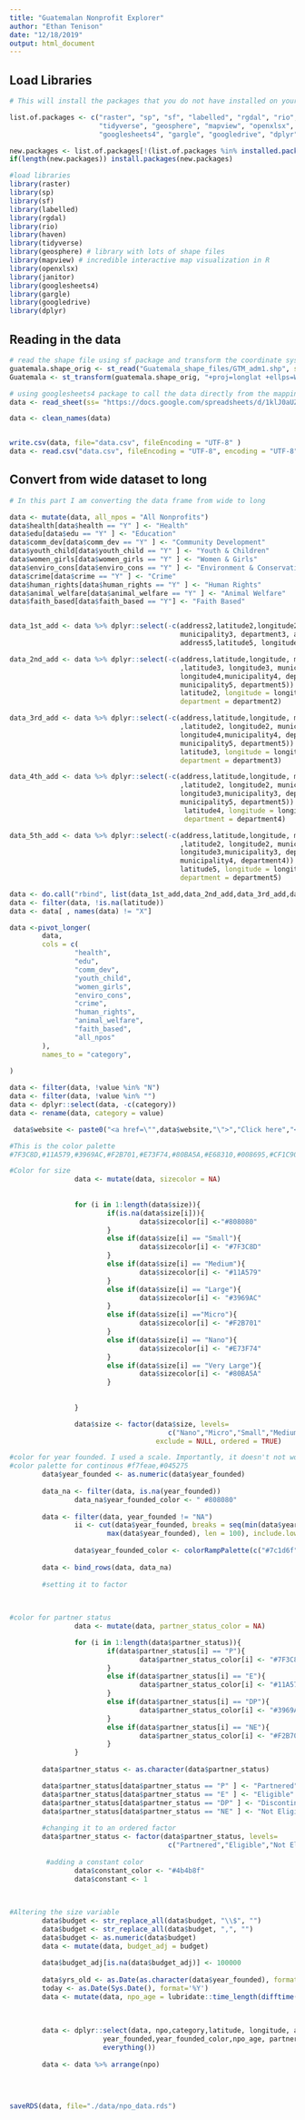 ```yaml
---
title: "Guatemalan Nonprofit Explorer"
author: "Ethan Tenison"
date: "12/18/2019"
output: html_document
---
```


## Load Libraries 


```r
# This will install the packages that you do not have installed on your computer. If you add new ones, you #need to add them to the list.of.packages list. 

list.of.packages <- c("raster", "sp", "sf", "labelled", "rgdal", "rio", "haven", 
                      "tidyverse", "geosphere", "mapview", "openxlsx", "janitor", 
                      "googlesheets4", "gargle", "googledrive", "dplyr")

new.packages <- list.of.packages[!(list.of.packages %in% installed.packages()[,"Package"])]
if(length(new.packages)) install.packages(new.packages)

#load libraries 
library(raster)
library(sp)
library(sf)
library(labelled)
library(rgdal)
library(rio)
library(haven)
library(tidyverse)
library(geosphere) # library with lots of shape files
library(mapview) # incredible interactive map visualization in R
library(openxlsx)
library(janitor)
library(googlesheets4)
library(gargle)
library(googledrive)
library(dplyr)

```

## Reading in the data 


```r
# read the shape file using sf package and transform the coordinate system 
guatemala.shape_orig <- st_read("Guatemala_shape_files/GTM_adm1.shp", stringsAsFactors=FALSE)
Guatemala <- st_transform(guatemala.shape_orig, "+proj=longlat +ellps=WGS84 +datum=WGS84")

# using googlesheets4 package to call the data directly from the mapping dataset 
data <- read_sheet(ss= "https://docs.google.com/spreadsheets/d/1klJ0aUZF1HX8qwR8EjsOhWUB9EJH6PYYdzPl2fQUvuM/edit?usp=sharing", sheet = "Sheet1", col_names = TRUE, guess_max = 5) # Here I had to set guess_max = 5 because it was reading in the longitude column as a list

data <- clean_names(data)


write.csv(data, file="data.csv", fileEncoding = "UTF-8" )
data <- read.csv("data.csv", fileEncoding = "UTF-8", encoding = "UTF-8", stringsAsFactors = FALSE)

```

## Convert from wide dataset to long  

```r
# In this part I am converting the data frame from wide to long 

data <- mutate(data, all_npos = "All Nonprofits")
data$health[data$health == "Y" ] <- "Health"
data$edu[data$edu == "Y" ] <- "Education"
data$comm_dev[data$comm_dev == "Y" ] <- "Community Development"
data$youth_child[data$youth_child == "Y" ] <- "Youth & Children"
data$women_girls[data$women_girls == "Y" ] <- "Women & Girls"
data$enviro_cons[data$enviro_cons == "Y" ] <- "Environment & Conservation"
data$crime[data$crime == "Y" ] <- "Crime"
data$human_rights[data$human_rights == "Y" ] <- "Human Rights"
data$animal_welfare[data$animal_welfare == "Y" ] <- "Animal Welfare"
data$faith_based[data$faith_based == "Y"] <- "Faith Based"


data_1st_add <- data %>% dplyr::select(-c(address2,latitude2,longitude2,municipality2, department2, address3,latitude3, longitude3,
                                          municipality3, department3, address4,latitude4,longitude4,municipality4, department4,
                                          address5,latitude5, longitude5,municipality5, department5))

data_2nd_add <- data %>% dplyr::select(-c(address,latitude,longitude, municipality, department, address3                                
                                          ,latitude3, longitude3, municipality3, department3, address4,latitude4,                            
                                          longitude4,municipality4, department4, address5,latitude5, longitude5,                             
                                          municipality5, department5))  %>% rename(address = address2, latitude =                            
                                          latitude2, longitude = longitude2, municipality = municipality2,
                                          department = department2) 

data_3rd_add <- data %>% dplyr::select(-c(address,latitude,longitude, municipality, department, address2                                 
                                          ,latitude2, longitude2, municipality2, department2, address4,latitude4,                          
                                          longitude4,municipality4, department4, address5,latitude5, longitude5,                             
                                          municipality5, department5))  %>% rename(address = address3, latitude =                            
                                          latitude3, longitude = longitude3, municipality = municipality3,                              
                                          department = department3) 

data_4th_add <- data %>% dplyr::select(-c(address,latitude,longitude, municipality, department, address2                                
                                          ,latitude2, longitude2, municipality2, department2, address3,latitude3,                       
                                          longitude3,municipality3, department3, address5,latitude5, longitude5,                
                                          municipality5, department5))  %>% rename(address = address4, latitude =               
                                           latitude4, longitude = longitude4, municipality = municipality4,                             
                                           department = department4) 

data_5th_add <- data %>% dplyr::select(-c(address,latitude,longitude, municipality, department, address2                        
                                          ,latitude2, longitude2, municipality2, department2, address3,latitude3,                       
                                          longitude3,municipality3, department3, address4,latitude4, longitude4,                        
                                          municipality4, department4))  %>% rename(address = address5, latitude =                       
                                          latitude5, longitude = longitude5, municipality = municipality5,                                  
                                          department = department5) 

data <- do.call("rbind", list(data_1st_add,data_2nd_add,data_3rd_add,data_4th_add, data_5th_add))
data <- filter(data, !is.na(latitude))
data <- data[ , names(data) != "X"]

data <-pivot_longer(
        data,
        cols = c(
                "health",
                "edu",
                "comm_dev",
                "youth_child",
                "women_girls",
                "enviro_cons",
                "crime",
                "human_rights",
                "animal_welfare",
                "faith_based",
                "all_npos"
        ),
        names_to = "category",
        
)

data <- filter(data, !value %in% "N")
data <- filter(data, !value %in% "")
data <- dplyr::select(data, -c(category))
data <- rename(data, category = value)

```

```r
 data$website <- paste0("<a href=\"",data$website,"\">","Click here","</a>")

```

```r

#This is the color palette 
#7F3C8D,#11A579,#3969AC,#F2B701,#E73F74,#80BA5A,#E68310,#008695,#CF1C90,#f97b72,#4b4b8f,#A5AA99

#Color for size 
                data <- mutate(data, sizecolor = NA)
                
                
                for (i in 1:length(data$size)){
                        if(is.na(data$size[i])){
                                data$sizecolor[i] <-"#808080"
                        }
                        else if(data$size[i] == "Small"){        
                                data$sizecolor[i] <- "#7F3C8D"               
                        }
                        else if(data$size[i] == "Medium"){        
                                data$sizecolor[i] <- "#11A579"              
                        }
                        else if(data$size[i] == "Large"){        
                                data$sizecolor[i] <- "#3969AC"              
                        }
                        else if(data$size[i] =="Micro"){        
                                data$sizecolor[i] <- "#F2B701"              
                        }
                        else if(data$size[i] == "Nano"){        
                                data$sizecolor[i] <- "#E73F74"  
                        }
                        else if(data$size[i] == "Very Large"){        
                                data$sizecolor[i] <- "#80BA5A"              
                        }
                     
                        
                }

                data$size <- factor(data$size, levels=
                                       c("Nano","Micro","Small","Medium","Large"),
                                    exclude = NULL, ordered = TRUE)

```

```r

#color for year founded. I used a scale. Importantly, it doesn't not work if there is an NA value
#color palette for continous #f7feae,#045275
        data$year_founded <- as.numeric(data$year_founded)
        
        data_na <- filter(data, is.na(year_founded))
                data_na$year_founded_color <- "	#808080"
        
        data <- filter(data, year_founded != "NA")
                ii <- cut(data$year_founded, breaks = seq(min(data$year_founded), 
                        max(data$year_founded), len = 100), include.lowest = TRUE)
                
                data$year_founded_color <- colorRampPalette(c("#7c1d6f", "#fcde9c"))(99)[ii]
                
        data <- bind_rows(data, data_na)
        
        #setting it to factor 
        
        
```


```r

#color for partner status 
                data <- mutate(data, partner_status_color = NA)

                for (i in 1:length(data$partner_status)){
                        if(data$partner_status[i] == "P"){        
                                data$partner_status_color[i] <- "#7F3C8D"               
                        }
                        else if(data$partner_status[i] == "E"){        
                                data$partner_status_color[i] <- "#11A579"              
                        }
                        else if(data$partner_status[i] == "DP"){        
                                data$partner_status_color[i] <- "#3969AC"              
                        }
                        else if(data$partner_status[i] == "NE"){        
                                data$partner_status_color[i] <- "#F2B701"              
                        }
                }
        
        data$partner_status <- as.character(data$partner_status)

        data$partner_status[data$partner_status == "P" ] <- "Partnered"
        data$partner_status[data$partner_status == "E" ] <- "Eligible"
        data$partner_status[data$partner_status == "DP" ] <- "Discontinued Partnership"
        data$partner_status[data$partner_status == "NE" ] <- "Not Eligible"
        
        #changing it to an ordered factor 
        data$partner_status <- factor(data$partner_status, levels=
                                       c("Partnered","Eligible","Not Eligible", "Discontinued Partnership"))
        
         #adding a constant color 
                data$constant_color <- "#4b4b8f"
                data$constant <- 1
                
                

```
        
        
```r

#Altering the size variable 
        data$budget <- str_replace_all(data$budget, "\\$", "")
        data$budget <- str_replace_all(data$budget, ",", "")
        data$budget <- as.numeric(data$budget)
        data <- mutate(data, budget_adj = budget)
        
        data$budget_adj[is.na(data$budget_adj)] <- 100000 
        
        data$yrs_old <- as.Date(as.character(data$year_founded), format = "%Y")
        today <- as.Date(Sys.Date(), format='%Y')
        data <- mutate(data, npo_age = lubridate::time_length(difftime(today, data$yrs_old), "years"))
        
                
                
        data <- dplyr::select(data, npo,category,latitude, longitude, address, municipality, department, budget, budget_adj, size, sizecolor,
                       year_founded,year_founded_color,npo_age, partner_status, partner_status_color, constant, constant_color, 
                       everything())
        
        data <- data %>% arrange(npo)
        
        
        

```


```r

saveRDS(data, file="./data/npo_data.rds")

```